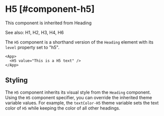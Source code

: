 
# H5 [#component-h5]

This component is inherited from <SmartLink href="/new-components/Heading">Heading</SmartLink>

See also: <SmartLink href="/new-components/H1">H1</SmartLink>, <SmartLink href="/new-components/H2">H2</SmartLink>, <SmartLink href="/new-components/H3">H3</SmartLink>, <SmartLink href="/new-components/H4">H4</SmartLink>, <SmartLink href="/new-components/H6">H6</SmartLink>

The `H5` component is a shorthand version of the `Heading` element with its `level` property set to "h5".

```xmlui-pg copy display name="H5 example"
<App>
  <H5 value="This is a H5 text" />
</App>
```

## Styling

The `H5` component inherits its visual style from the `Heading` component.
Using the `H5` component specifier, you can override the inherited theme variable values.
For example, the `textColor-H5` theme variable sets the text color of `H5` while keeping the color of all other headings.


